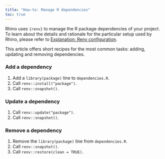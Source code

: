 ```yaml
---
title: "How-to: Manage R dependencies"
toc: true
---
```


Rhino uses `{renv}` to manage the R package dependencies of your project.
To learn about the details and rationale for the particular setup used by Rhino,
please refer to [Explanation: Renv configuration](https://appsilon.github.io/rhino/articles/explanation/renv-configuration.html).

This article offers short recipes for the most common tasks:
adding, updating and removing dependencies.

### Add a dependency

1. Add a `library(package)` line to `dependencies.R`.
1. Call `renv::install("package")`.
1. Call `renv::snapshot()`.

### Update a dependency

1. Call `renv::update("package")`.
1. Call `renv::snapshot()`.

### Remove a dependency

1. Remove the `library(package)` line from `dependencies.R`.
1. Call `renv::snapshot()`.
1. Call `renv::restore(clean = TRUE)`.
